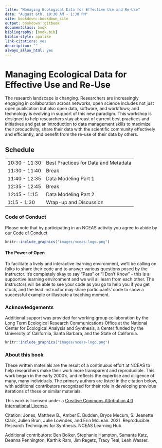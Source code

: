 ```yaml
---
title: "Managing Ecological Data for Effective Use and Re-Use"
date: "August 6th, 10:30 AM - 1:30 PM"
site: bookdown::bookdown_site
output: bookdown::gitbook
documentclass: book
bibliography: [book.bib]
biblio-style: apalike
link-citations: yes
description: ""
always_allow_html: yes
---
```


# Managing Ecological Data for Effective Use and Re-Use {-}

The research landscape is changing. Researchers are increasingly engaging in collaboration across networks; open science includes not just open publication but also open data, software, and workflows; and technology is evolving in support of this new paradigm. This workshop is designed to help researchers stay abreast of current best practices and initiatives and get an introduction to data management skills to maximize their productivity, share their data with the scientific community effectively and efficiently, and benefit from the re-use of their data by others.

## Schedule

|               |                                      |
|---------------|--------------------------------------|
| 10:30 - 11:30 | Best Practices for Data and Metadata |
| 11:30 - 11:40 | Break                                |
| 11:40 - 12:35 | Data Modeling Part 1                 |
| 12:35 - 12:45 | Break                 |
| 12:45 - 1:15  | Data Modeling Part 2                 |
| 1:15 - 1:30   | Wrap-up and Discussion               |

### Code of Conduct

Please note that by participating in an NCEAS activity you agree to abide by our [Code of Conduct](https://live-ncea-ucsb-edu-v01.pantheonsite.io/sites/default/files/2020-02/NCEAS_Code-of-Conduct_2019.pdf)

```r
knitr::include_graphics("images/nceas-logo.png")
```

#### The Power of Open

To facilitate a lively and interactive learning environment, we'll be calling on folks to share their code and to answer various questions posed by the instructor. It's completely okay to say "Pass" or "I Don't Know" - this is a supportive learning environment and we will all learn from each other. The instructors will be able to see your code as you go to help you if you get stuck, and the lead instructor may share participants' code to show a successful example or illustrate a teaching moment.

### Acknowledgements

Additional support was provided for working group collaboration by the Long Term Ecological Research Communications Office at the National Center for Ecological Analysis and Synthesis, a Center funded by the University of California, Santa Barbara, and the State of California.

```r
knitr::include_graphics("images/nceas-logo.png")
```

### About this book

These written materials are the result of a continuous effort at NCEAS to help researchers make their work more transparent and reproducible. This work began in the early 2000's, and reflects the expertise and diligence of many, many individuals. The primary authors are listed in the citation below, with additional contributors recognized for their role in developing previous iterations of these or similar materials.

This work is licensed under a [Creative Commons Attribution 4.0 International License](http://creativecommons.org/licenses/by/4.0/).

Citation: Jones, Matthew B., Amber E. Budden, Bryce Mecum, S. Jeanette Clark, Julien Brun, Julie Lowndes, and Erin McLean. 2021. Reproducible Research Techniques for Synthesis. NCEAS Learning Hub.

Additional contributors: Ben Bolker, Stephanie Hampton, Samanta Katz, Deanna Pennington, Karthik Ram, Jim Regetz, Tracy Teal, Leah Wasser.
